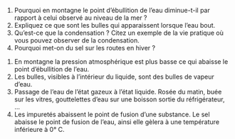 ::: {.Exercise data-latex=""}

1. Pourquoi en montagne le point d’ébullition de l’eau diminue-t-il par rapport à celui observé au niveau de la mer ?  
\vspace{\stretch{1}}
2. Expliquez ce que sont les bulles qui apparaissent lorsque l’eau bout.  
\vspace{\stretch{1}}
3. Qu'est-ce que la condensation ? Citez un exemple de la vie pratique où vous pouvez observer de la condensation.  
\vspace{\stretch{1}}
4. Pourquoi met-on du sel sur les routes en hiver ?  
\vspace{\stretch{1}}

:::

::: {.Answer data-latex=""}

1. En montagne la pression atmosphérique est plus basse ce qui abaisse le point d’ébullition de l’eau.  
2. Les bulles, visibles à l’intérieur du liquide, sont des bulles de vapeur d’eau.  
3. Passage de l'eau de l'état gazeux à l'état liquide. Rosée du matin, buée sur les vitres, gouttelettes d'eau sur une boisson sortie du réfrigérateur, ...  
4. Les impuretés abaissent le point de fusion d'une substance. Le sel abaisse le point de fusion de l'eau, ainsi elle gèlera à une température inférieure à 0° C.

\newpage

:::
